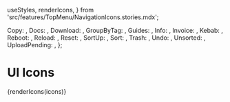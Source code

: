   useStyles,
  renderIcons,
} from 'src/features/TopMenu/NavigationIcons.stories.mdx';

<Meta title="Elements/Icons/UI Icons" />

  Copy: <FileCopy />,
  Docs: <Docs />,
  Download: <Download />,
  GroupByTag: <GroupByTag />,
  Guides: <Guides />,
  Info: <Info />,
  Invoice: <Invoice />,
  Kebab: <Kebab />,
  Reboot: <Reboot />,
  Reload: <Reload />,
  Reset: <Reset />,
  SortUp: <SortUp />,
  Sort: <Sort />,
  Trash: <Trash />,
  Undo: <Undo />,
  Unsorted: <Unsorted />,
  UploadPending: <UploadPending />,
};

# UI Icons

<Canvas>{renderIcons(icons)}</Canvas>

